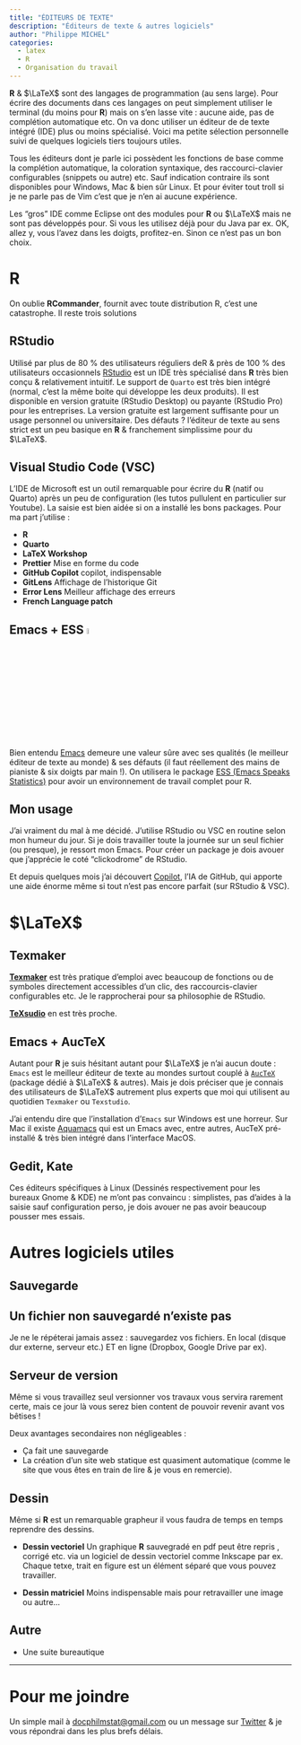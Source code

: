 ```yaml
---
title: "ÉDITEURS DE TEXTE"
description: "Éditeurs de texte & autres logiciels"
author: "Philippe MICHEL"
categories:
  - latex
  - R
  - Organisation du travail
---
```



**R** & $\LaTeX$ sont des langages de programmation (au sens large). Pour écrire des documents dans ces langages on peut simplement utiliser le terminal (du moins pour **R**) mais on s'en lasse vite : aucune aide, pas de complétion automatique etc. On va donc utiliser un éditeur de de texte intégré (IDE) plus ou moins spécialisé. Voici ma petite sélection personnelle suivi de quelques logiciels tiers toujours utiles.

Tous les éditeurs dont je parle ici possèdent les fonctions de base comme la complétion automatique, la coloration syntaxique, des raccourci-clavier configurables (snippets ou autre) etc. Sauf indication contraire ils sont disponibles pour Windows, Mac & bien sûr Linux. Et pour éviter tout troll si je ne parle pas de Vim c'est que je n'en ai aucune expérience.

Les "gros" IDE comme Eclipse ont des modules pour **R** ou $\LaTeX$ mais ne sont pas développés pour. Si vous les utilisez déjà pour du Java par ex. OK, allez y, vous l'avez dans les doigts, profitez-en. Sinon ce n'est pas un bon choix.

# R

On oublie **RCommander**, fournit avec toute distribution R, c'est une catastrophe.  Il reste trois solutions 

## RStudio

Utilisé par plus de 80 % des utilisateurs réguliers deR & près de 100 % des utilisateurs occasionnels [RStudio](https://posit.co/) est un IDE très spécialisé dans **R** très bien conçu & relativement intuitif. Le support de `Quarto` est très bien intégré (normal, c’est la même boite qui développe les deux produits). Il est disponible en version gratuite (RStudio Desktop) ou payante (RStudio Pro) pour les entreprises. La version gratuite est largement suffisante pour un usage personnel ou universitaire. Des défauts ? l'éditeur de texte au sens strict est un peu basique en **R** & franchement simplissime pour du $\LaTeX$. 

## Visual Studio Code (VSC)

L'IDE de Microsoft est un outil remarquable pour écrire du **R** (natif ou Quarto) après un peu de configuration (les tutos pullulent en particulier sur Youtube). La saisie est bien aidée si on a installé les bons packages. Pour ma part j'utilise : 

- **R** 
- **Quarto**
- **LaTeX Workshop**
- **Prettier** Mise en forme du code
- **GitHub Copilot** copilot, indispensable
- **GitLens** Affichage de l'historique Git
- **Error Lens** Meilleur affichage des erreurs
- **French Language patch**

## Emacs + ESS ![](emacs.jpeg){width=5%}


Bien entendu [Emacs](https://posit.co/) demeure une valeur sûre avec ses qualités (le meilleur éditeur de texte au monde) & ses défauts (il faut réellement des mains de pianiste & six doigts par main !). On utilisera le package [ESS (Emacs Speaks Statistics)](https://ess.r-project.org/) pour avoir un environnement de travail complet pour R. 

## Mon usage

J'ai vraiment du mal à me décidé. J'utilise RStudio ou VSC en routine selon mon humeur du jour. Si je dois travailler toute la journée sur un seul fichier (ou presque), je ressort mon Emacs. Pour créer un package je dois avouer que j'apprécie le coté "clickodrome" de RStudio.

Et depuis quelques mois j'ai découvert [Copilot](https://github.com/features/copilot), l'IA de GitHub, qui apporte une aide énorme même si tout n'est pas encore parfait (sur RStudio & VSC).

# $\LaTeX$

## Texmaker

**[Texmaker](https://www.xm1math.net/texmaker/)** est très pratique d'emploi avec beaucoup de fonctions ou de symboles directement accessibles d'un clic, des raccourcis-clavier configurables etc. Je le rapprocherai pour sa philosophie de RStudio.

**[TeXsudio](https://www.texstudio.org/)** en est très proche.

## Emacs + AucTeX

Autant pour **R** je suis hésitant autant pour $\LaTeX$ je n'ai aucun doute : `Emacs` est le meilleur éditeur de texte au mondes surtout couplé à [`AucTeX`](https://www.gnu.org/software/auctex/) (package dédié à $\LaTeX$ & autres). Mais je dois préciser que je connais des utilisateurs de $\LaTeX$ autrement plus experts que moi qui utilisent au quotidien `Texmaker` ou `Texstudio`.

J'ai entendu dire que l'installation d'`Emacs` sur Windows est une horreur. Sur Mac il existe [Aquamacs](https://aquamacs.org/) qui est un Emacs avec, entre autres, AucTeX pré-installé & très bien intégré dans l'interface MacOS. 

## Gedit, Kate

Ces éditeurs spécifiques à Linux (Dessinés respectivement pour les bureaux Gnome & KDE) ne m'ont pas convaincu : simplistes, pas d'aides à la saisie sauf configuration perso, je dois avouer ne pas avoir beaucoup pousser mes essais.

# Autres logiciels utiles

## Sauvegarde

:::{.callout-warning}
## Un fichier non sauvegardé n'existe pas
:::

Je ne le répéterai jamais assez : sauvegardez vos fichiers. En local (disque dur externe, serveur etc.) ET en ligne (Dropbox, Google Drive par ex).    

## Serveur de version

Même si vous travaillez seul versionner vos travaux vous servira rarement certe, mais ce jour là vous serez bien content de pouvoir revenir avant vos bêtises !

Deux avantages secondaires non négligeables : 

- Ça fait une sauvegarde
- La création d'un site web statique est quasiment automatique (comme le site que vous êtes en train de lire & je vous en remercie).

## Dessin

Même si **R** est un remarquable grapheur il vous faudra de temps en temps reprendre des dessins.  

- **Dessin vectoriel** Un graphique **R** sauvegradé en pdf peut être repris , corrigé etc. via un logiciel de dessin vectoriel comme Inkscape par ex. Chaque tetxe, trait en figure est un élément séparé que vous pouvez travailler.

- **Dessin matriciel** Moins indispensable mais pour retravailler une image ou autre...

## Autre

- Une suite bureautique

<hr>
# Pour me joindre

Un simple mail à <a href="mailto:docphilmstat@gmail.com">docphilmstat@gmail.com</a> ou un message sur [Twitter](https://twitter.com/PhiippeMICHEL) & je vous répondrai dans les plus brefs délais.

